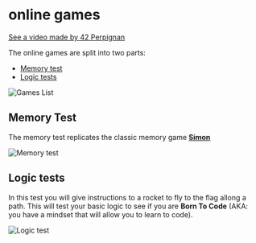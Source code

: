 # online games

[See a video made by 42 Perpignan](https://www.tiktok.com/@42perpignan/video/7391909944246668577?is_from_webapp=1&sender_device=pc&web_id=7389708598726624801)

The online games are split into two parts:
- [Memory test](#memory-test)
- [Logic tests](#logic-tests)

![Games List](/images/wiki/online-games/list.png)

## Memory Test

The memory test replicates the classic memory game **[Simon](https://en.wikipedia.org/wiki/Simon_%28game%29)**

![Memory test](/images/wiki/online-games/memory.png)

## Logic tests

In this test you will give instructions to a rocket to fly to the flag allong a path. This will test your basic logic to see if you are **Born To Code** (AKA: you have a mindset that will allow you to learn to code).

![Logic test](/images/wiki/online-games/logic.png)